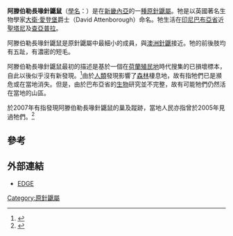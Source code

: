 {{Speciesbox
| name = 阿滕伯勒長喙針鼴鼠<ref name=MSW3>{{MSW3 Groves|pages=1}}</ref>
| status = CR
| status_system = IUCN3.1
| status_ref = <ref>{{cite journal| author1= Leary, T.| author2= Seri, L.| author3= Flannery, T.| author4= Wright, D.| author5= Hamilton, S.| author6= Helgen, K.| author7= Singadan, R.| author8= Menzies, J.| author9= Allison, A.| author10= James, R.| author11= Aplin, K.| author12= Salas, L.| author13= Dickman, C.| title= ''Zaglossus attenboroughi''| journal= [[IUCN_Red_List_of_Threatened_Species|IUCN Red List of Threatened Species]]| volume= 2016| page= e.T136322A21964353| publisher= [[IUCN|IUCN]]| year= 2016| url= http://www.iucnredlist.org/details/136322/0| doi= 10.2305/IUCN.UK.2016-2.RLTS.T136322A21964353.en| accessdate= 23 April 2017| archive-date= 2018-06-02| archive-url= https://web.archive.org/web/20180602075900/http://www.iucnredlist.org/details/136322/0| dead-url= no}}</ref>
| genus = Zaglossus
| species = attenboroughi
| authority = [[Tim_Flannery|Flannery]] & [[Colin_Groves|Groves]], 1998
| range_map = Sir David's Long-beaked Echidna area.png
| range_map_caption = 物種分佈範圍
}}
'''阿滕伯勒長喙針鼴鼠'''（[[學名|學名]]：''{{lang|la|Zaglossus attenboroughi}}''）是在[[新畿內亞|新畿內亞]]的一[[種|種]][[原針鼴屬|原針鼴屬]]。牠是以英國著名生物學家[[大衛·愛登堡|大衛·愛登堡]]爵士（David Attenborough）命名。牠生活在[[印尼|印尼]][[巴布亞省|巴布亞省]]近[[聖塔尼|聖塔尼]]及[[查亞普拉|查亞普拉]]。

阿滕伯勒長喙針鼴鼠是原針鼴屬中最細小的成員，與[[澳洲針鼴|澳洲針鼴]]接近。牠的前後肢均有五趾，有濃密的短毛。

阿滕伯勒長喙針鼴鼠最初的描述是基於一個在[[荷蘭|荷蘭]][[殖民地|殖民地]]時代搜集的已損壞標本，自此以後似乎沒有新發現。<ref>{{cite journal en|author=T.F. Flannery and C.P. Groves|title=A revision of the genus ''Zaglossus'' (Monotremata, Tachyglossidae), with description of new species and subspecies|journal=Mammalia|volume=62|issue=3|pages=387-390|year=1998|url=http://arts.anu.edu.au/grovco/Zaglossus.pdf|deadurl=yes|archiveurl=https://web.archive.org/web/20060825164255/http://arts.anu.edu.au/grovco/Zaglossus.pdf|archivedate=2006-08-25}}</ref>由於[[人類|人類]]發現影響了[[森林|森林]]棲息地，故有指牠們已是瀕危或在當地消失。但是，由於巴布亞省的[[生物|生物]]研究並不完整，故有可能牠們仍然活在當地的山區。

於2007年有指發現阿滕伯勒長喙針鼴鼠的巢及蹤跡，當地人民亦指曾於2005年見過牠們。<ref>{{cite web|last=BBC News|title=New hope over 'extinct' echidna|url=http://news.bbc.co.uk/1/hi/sci/tech/6897977.stm|accessdate=2007-07-16|archive-date=2009-02-16|archive-url=https://web.archive.org/web/20090216220858/http://news.bbc.co.uk/1/hi/sci/tech/6897977.stm|dead-url=no}}</ref>

== 參考 ==
{{reflist}}

== 外部連結 ==
* [http://www.edgeofexistence.org/species/species_info.asp?id=2 EDGE] {{Wayback|url=http://www.edgeofexistence.org/species/species_info.asp?id=2 |date=20071225202509 }}

{{Monotremata}}
{{Taxonbar|from=Q757942}}

[[Category:原針鼴屬|Category:原針鼴屬]]